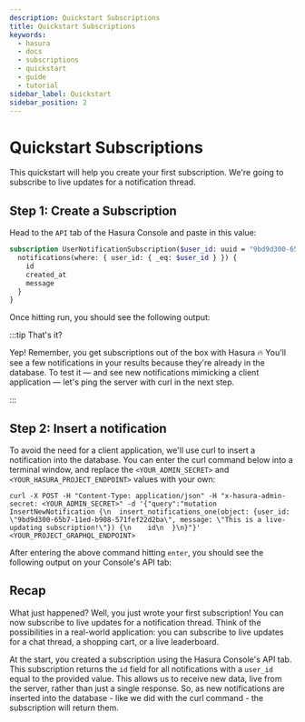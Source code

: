 ```yaml
---
description: Quickstart Subscriptions
title: Quickstart Subscriptions
keywords:
  - hasura
  - docs
  - subscriptions
  - quickstart
  - guide
  - tutorial
sidebar_label: Quickstart
sidebar_position: 2
---
```



# Quickstart Subscriptions

This quickstart will help you create your first subscription. We're going to subscribe to live updates for a
notification thread.

<SampleAppBlock dependent />

## Step 1: Create a Subscription

Head to the `API` tab of the Hasura Console and paste in this value:

```graphql
subscription UserNotificationSubscription($user_id: uuid = "9bd9d300-65b7-11ed-b908-571fef22d2ba") {
  notifications(where: { user_id: { _eq: $user_id } }) {
    id
    created_at
    message
  }
}
```

Once hitting run, you should see the following output:

<Thumbnail
  src="/img/subscriptions/subscriptions-empty_quickstart-cloud2.20.0.png"
  alt="Hasura Scheduled Trigger architecture"
  width="1000"
/>

:::tip That's it?

Yep! Remember, you get subscriptions out of the box with Hasura 🔥 You'll see a few notifications in your results
because they're already in the database. To test it — and see new notifications mimicking a client application — let's
ping the server with curl in the next step.

:::

## Step 2: Insert a notification

To avoid the need for a client application, we'll use curl to insert a notification into the database. You can enter the
curl command below into a terminal window, and replace the `<YOUR_ADMIN_SECRET>` and `<YOUR_HASURA_PROJECT_ENDPOINT>`
values with your own:

```shell
curl -X POST -H "Content-Type: application/json" -H "x-hasura-admin-secret: <YOUR_ADMIN_SECRET>" -d '{"query":"mutation InsertNewNotification {\n  insert_notifications_one(object: {user_id: \"9bd9d300-65b7-11ed-b908-571fef22d2ba\", message: \"This is a live-updating subscription!\"}) {\n    id\n  }\n}"}' <YOUR_PROJECT_GRAPHQL_ENDPOINT>
```

After entering the above command hitting `enter`, you should see the following output on your Console's API tab:

<Thumbnail
  src="/img/subscriptions/subscriptions_quickstart-cloud2.20.0.gif"
  alt="Hasura Scheduled Trigger architecture"
  width="1000"
/>

## Recap

What just happened? Well, you just wrote your first subscription! You can now subscribe to live updates for a
notification thread. Think of the possibilities in a real-world application: you can subscribe to live updates for a
chat thread, a shopping cart, or a live leaderboard.

At the start, you created a subscription using the Hasura Console's API tab. This subscription returns the `id` field
for all notifications with a `user_id` equal to the provided value. This allows us to receive new data, live from the
server, rather than just a single response. So, as new notifications are inserted into the database - like we did with
the curl command - the subscription will return them.
